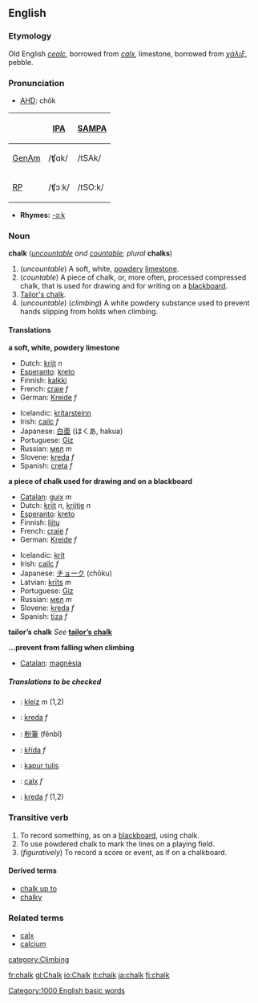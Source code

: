 {{wikipedia}}
==English==

===Etymology===
Old English ''[[cealc]]'', borrowed from {{L.}} ''[[calx#Latin|calx]]'', limestone, borrowed from {{Gr.}} ''[[χάλιξ]]'', pebble.

===Pronunciation===
*[[w:AHD|AHD]]: chôk

{| border=1 cellpadding=5
! !! [[w:International Phonetic Alphabet|IPA]] !! [[w:SAMPA|SAMPA]]
|-
! [[GenAm]]
| /ʧɑk/ || /tSAk/
|-
! [[RP]]
| /ʧɔːk/ || /tSO:k/
|}

*'''Rhymes:''' [[Rhymes:English:-ɔːk|-ɔːk]]

===Noun===
'''chalk''' (''[[uncountable]] and [[countable]]; plural'' '''chalks''')

#(''uncountable'') A soft, white, [[powdery]] [[limestone]].
#(''countable'') A piece of chalk, or, more often, processed compressed chalk, that is used for drawing and for writing on a [[blackboard]].
#[[Tailor's chalk]].
#(''uncountable'') (''climbing'') A white powdery substance used to prevent hands slipping from holds when climbing.<!--Isn't this the same as the first def?-->

====Translations====

'''a soft, white, powdery limestone'''
{{top}}
*Dutch: [[krijt]] ''n''
*[[Esperanto]]: [[kreto]]
*Finnish: [[kalkki]]
*French: [[craie]] ''f''
*German: [[Kreide]] ''f''
{{mid}}
*Icelandic: [[krítarsteinn]]
*Irish: [[cailc]] ''f''
*Japanese: [[白亜]] (はくあ, hakua)
*Portuguese: [[Giz]]
*Russian: [[мел]] ''m''
*Slovene: [[kreda]] ''f''
*Spanish: [[creta]] ''f''
{{bottom}}

'''a piece of chalk used for drawing and on a blackboard'''
{{top}}
*[[Catalan]]: [[guix]] ''m''
*Dutch: [[krijt]] ''n'', [[krijtje]] ''n''
*[[Esperanto]]: [[kreto]]
*Finnish: [[liitu]]
*French: [[craie]] ''f''
*German: [[Kreide]] ''f''
{{mid}}
*Icelandic: [[krít]]
*Irish: [[cailc]] ''f''
*Japanese: [[チョーク]] (chōku)
*Latvian: [[krīts]] ''m''
*Portuguese: [[Giz]]
*Russian: [[мел]] ''m''
*Slovene: [[kreda]] ''f''
*Spanish: [[tiza]] ''f''
{{bottom}}

'''tailor’s chalk'''
''See'' '''[[tailor's chalk|tailor’s chalk]]'''

'''...prevent from falling when climbing'''
*[[Catalan]]: [[magnèsia]]

=====Translations to be checked=====
<!--Remove this section once all of the translations below have been moved into the tables above.-->
{{checktrans}}

*{{ttbc|Breton}}: [[kleiz]] ''m'' (1,2)
*{{ttbc|Bosnian}}: [[kreda]] ''f''
*{{ttbc|Chinese}}: [[粉筆]] (fěnbǐ)
*{{ttbc|Czech}}: [[křída]] ''f''
*{{ttbc|Indonesian}}: [[kapur tulis]]
*{{ttbc|Latin}}: [[calx#Latin|calx]] ''f''
*{{ttbc|Polish}}: [[kreda]] ''f'' (1,2)

===Transitive verb===
{{en-infl-reg-consonant|chalk||}}

#To record something, as on a [[blackboard]], using chalk.
#To use powdered chalk to mark the lines on a playing field.
#(''figuratively'') To record a score or event, as if on a chalkboard.

====Derived terms====
*[[chalk up to]]
*[[chalky]]

===Related terms===
*[[calx]]
*[[calcium]]

[[category:Climbing]]
[[Category:1000 English basic words]]

[[fr:chalk]]
[[gl:Chalk]]
[[io:Chalk]]
[[it:chalk]]
[[ja:chalk]]
[[fi:chalk]]